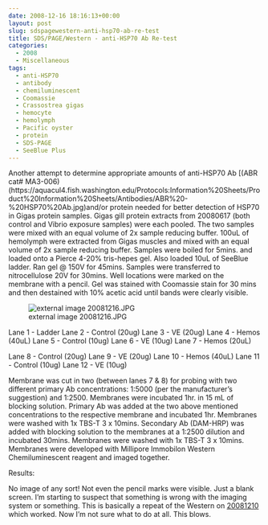 ```yaml
---
date: 2008-12-16 18:16:13+00:00
layout: post
slug: sdspagewestern-anti-hsp70-ab-re-test
title: SDS/PAGE/Western - anti-HSP70 Ab Re-test
categories:
  - 2008
  - Miscellaneous
tags:
  - anti-HSP70
  - antibody
  - chemiluminescent
  - Coomassie
  - Crassostrea gigas
  - hemocyte
  - hemolymph
  - Pacific oyster
  - protein
  - SDS-PAGE
  - SeeBlue Plus
---
```


Another attempt to determine appropriate amounts of anti-HSP70 Ab [(ABR cat# MA3-006)(https://aquacul4.fish.washington.edu/Protocols:Information%20Sheets/Product%20Information%20Sheets/Antibodies/ABR%20-%20HSP70%20Ab.jpg)and/or protein needed for better detection of HSP70 in Gigas protein samples. Gigas gill protein extracts from 20080617 (both control and Vibrio exposure samples) were each pooled. The two samples were mixed with an equal volume of 2x sample reducing buffer. 100uL of hemolymph were extracted from Gigas muscles and mixed with an equal volume of 2x sample reducing buffer. Samples were boiled for 5mins. and loaded onto a Pierce 4-20% tris-hepes gel. Also loaded 10uL of SeeBlue ladder. Ran gel @ 150V for 45mins. Samples were transferred to nitrocellulose 20V for 30mins. Well locations were marked on the membrane with a pencil. Gel was stained with Coomassie stain for 30 mins and then destained with 10% acetic acid until bands were clearly visible.

![external image 20081216.JPG](https://eagle.fish.washington.edu/Arabidopsis/SDS-PAGE/20081216.JPG)

Lane 1 - Ladder
Lane 2 - Control (20ug)
Lane 3 - VE (20ug)
Lane 4 - Hemos (40uL)
Lane 5 - Control (10ug)
Lane 6 - VE (10ug)
Lane 7 - Hemos (20uL)

Lane 8 - Control (20ug)
Lane 9 - VE (20ug)
Lane 10 - Hemos (40uL)
Lane 11 - Control (10ug)
Lane 12 - VE (10ug)

Membrane was cut in two (between lanes 7 & 8) for probing with two different primary Ab concentrations: 1:5000 (per the manufacturer's suggestion) and 1:2500. Membranes were incubated 1hr. in 15 mL of blocking solution. Primary Ab was added at the two above mentioned concentrations to the respective membrane and incubated 1hr. Membranes were washed with 1x TBS-T 3 x 10mins. Secondary Ab (DAM-HRP) was added with blocking solution to the membranes at a 1:2500 dilution and incubated 30mins. Membranes were washed with 1x TBS-T 3 x 10mins. Membranes were developed with Millipore Immobilon Western Chemiluminescent reagent and imaged together.

Results:

No image of any sort! Not even the pencil marks were visible. Just a blank screen. I'm starting to suspect that something is wrong with the imaging system or something. This is basically a repeat of the Western on [20081210](https://genefish.wikispaces.com/Sam%27s+Notebook#sjw20081210) which worked. Now I'm not sure what to do at all. This blows.
